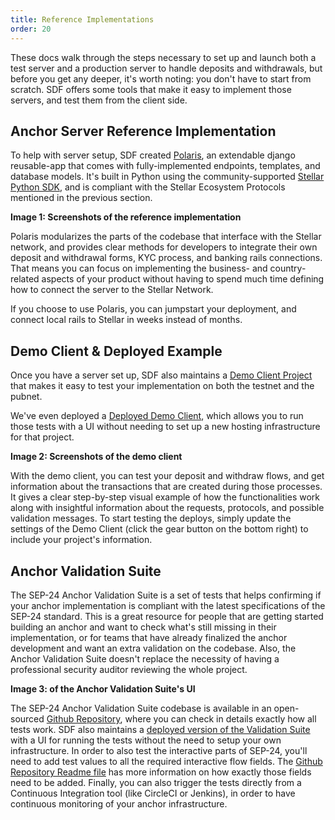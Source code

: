 ```yaml
---
title: Reference Implementations
order: 20
---
```


These docs walk through the steps necessary to set up and launch both a test
server and a production server to handle deposits and withdrawals, but before
you get any deeper, it's worth noting: you don't have to start from scratch. SDF
offers some tools that make it easy to implement those servers, and test them
from the client side.

## Anchor Server Reference Implementation

To help with server setup, SDF created
[Polaris](https://github.com/stellar/django-polaris), an extendable django
reusable-app that comes with fully-implemented endpoints, templates, and
database models. It's built in Python using the community-supported
[Stellar Python SDK](https://github.com/StellarCN/py-stellar-base), and is
compliant with the Stellar Ecosystem Protocols mentioned in the previous
section.

**Image 1: Screenshots of the reference implementation**

Polaris modularizes the parts of the codebase that interface with the Stellar
network, and provides clear methods for developers to integrate their own
deposit and withdrawal forms, KYC process, and banking rails connections. That
means you can focus on implementing the business- and country-related aspects of
your product without having to spend much time defining how to connect the
server to the Stellar Network.

If you choose to use Polaris, you can jumpstart your deployment, and connect
local rails to Stellar in weeks instead of months.

## Demo Client & Deployed Example

Once you have a server set up, SDF also maintains a
[Demo Client Project](https://github.com/stellar/sep24-demo-client) that makes
it easy to test your implementation on both the testnet and the pubnet.

We've even deployed a [Deployed Demo Client](https://sep24.stellar.org/), which
allows you to run those tests with a UI without needing to set up a new hosting
infrastructure for that project.

**Image 2: Screenshots of the demo client**

With the demo client, you can test your deposit and withdraw flows, and get
information about the transactions that are created during those processes. It
gives a clear step-by-step visual example of how the functionalities work along
with insightful information about the requests, protocols, and possible
validation messages. To start testing the deploys, simply update the settings of
the Demo Client (click the gear button on the bottom right) to include your
project's information.

## Anchor Validation Suite

The SEP-24 Anchor Validation Suite is a set of tests that helps confirming if
your anchor implementation is compliant with the latest specifications of the
SEP-24 standard. This is a great resource for people that are getting started
building an anchor and want to check what's still missing in their
implementation, or for teams that have already finalized the anchor development
and want an extra validation on the codebase. Also, the Anchor Validation Suite
doesn't replace the necessity of having a professional security auditor
reviewing the whole project.

**Image 3: of the Anchor Validation Suite's UI**

The SEP-24 Anchor Validation Suite codebase is available in an open-sourced
[Github Repository](https://github.com/stellar/transfer-server-validator/),
where you can check in details exactly how all tests work. SDF also maintains a
[deployed version of the Validation Suite](http://anchor-validator.stellar.org/)
with a UI for running the tests without the need to setup your own
infrastructure. In order to also test the interactive parts of SEP-24, you'll
need to add test values to all the required interactive flow fields. The
[Github Repository Readme file](https://github.com/stellar/transfer-server-validator/#providing-field-values)
has more information on how exactly those fields need to be added. Finally, you
can also trigger the tests directly from a Continuous Integration tool (like
CircleCI or Jenkins), in order to have continuous monitoring of your anchor
infrastructure.
